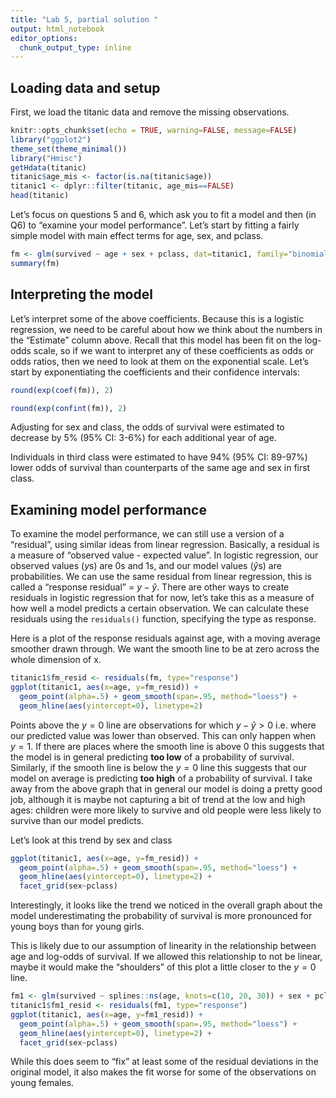 ```yaml
---
title: "Lab 5, partial solution "
output: html_notebook
editor_options: 
  chunk_output_type: inline
---
```


## Loading data and setup

First, we load the titanic data and remove the missing observations.
```r
knitr::opts_chunk$set(echo = TRUE, warning=FALSE, message=FALSE)
library("ggplot2")
theme_set(theme_minimal())
library("Hmisc")
getHdata(titanic)
titanic$age_mis <- factor(is.na(titanic$age))
titanic1 <- dplyr::filter(titanic, age_mis==FALSE)
head(titanic)
```

Let's focus on questions 5 and 6, which ask you to fit a model and then (in Q6) to "examine your model performance". Let's start by fitting a fairly simple model with main effect terms for age, sex, and pclass.

```r
fm <- glm(survived ~ age + sex + pclass, dat=titanic1, family="binomial")
summary(fm)
```

## Interpreting the model

Let's interpret some of the above coefficients. Because this is a logistic regression, we need to be careful about how we think about the numbers in the "Estimate" column above. Recall that this model has been fit on the log-odds scale, so if we want to interpret any of these coefficients as odds or odds ratios, then we need to look at them on the exponential scale. Let's start by exponentiating the coefficients and their confidence intervals:

```r
round(exp(coef(fm)), 2)
```

```r
round(exp(confint(fm)), 2)
```

Adjusting for sex and class, the odds of survival were estimated to decrease by 5% (95% CI: 3-6%) for each additional year of age.

Individuals in third class were estimated to have 94% (95% CI: 89-97%) lower odds of survival than counterparts of the same age and sex in first class.


## Examining model performance

To examine the model performance, we can still use a version of a "residual", using similar ideas from linear regression. Basically, a residual is a measure of "observed value - expected value". In logistic regression, our observed values ($y$s) are 0s and 1s, and our model values ($\hat y$s) are probabilities. We can use the same residual from linear regression, this is called a "response residual" = $y-\hat y$. There are other ways to create residuals in logistic regression that for now, let's take this as a measure of how well a model predicts a certain observation. We can calculate these residuals using the `residuals()` function, specifying the type as response.

Here is a plot of the response residuals against age, with a moving average smoother drawn through. We want the smooth line to be at zero across the whole dimension of x.
```r
titanic1$fm_resid <- residuals(fm, type="response")
ggplot(titanic1, aes(x=age, y=fm_resid)) + 
  geom_point(alpha=.5) + geom_smooth(span=.95, method="loess") + 
  geom_hline(aes(yintercept=0), linetype=2)
```

Points above the $y=0$ line are observations for which $y-\hat y>0$ i.e. where our predicted value was lower than observed. This can only happen when $y=1$. If there are places where the smooth line is above 0 this suggests that the model is in general predicting __too low__ of a probability of survival. Similarly, if the smooth line is below the $y=0$ line this suggests that our model on average is predicting __too high__ of a probability of survival. I take away from the above graph that in general our model is doing a pretty good job, although it is maybe not capturing a bit of trend at the low and high ages: children were more likely to survive and old people were less likely to survive than our model predicts.

Let's look at this trend by sex and class
```r
ggplot(titanic1, aes(x=age, y=fm_resid)) + 
  geom_point(alpha=.5) + geom_smooth(span=.95, method="loess") + 
  geom_hline(aes(yintercept=0), linetype=2) +
  facet_grid(sex~pclass)

```

Interestingly, it looks like the trend we noticed in the overall graph about the model underestimating the probability of survival is more pronounced for young boys than for young girls.

This is likely due to our assumption of linearity in the relationship between age and log-odds of survival. If we allowed this relationship to not be linear, maybe it would make the "shoulders" of this plot a little closer to the $y=0$ line. 


```r
fm1 <- glm(survived ~ splines::ns(age, knots=c(10, 20, 30)) + sex + pclass, dat=titanic1, family="binomial")
titanic1$fm1_resid <- residuals(fm1, type="response")
ggplot(titanic1, aes(x=age, y=fm1_resid)) + 
  geom_point(alpha=.5) + geom_smooth(span=.95, method="loess") + 
  geom_hline(aes(yintercept=0), linetype=2) +
  facet_grid(sex~pclass)
```

While this does seem to "fix" at least some of the residual deviations in the original model, it also makes the fit worse for some of the observations on young females.  

